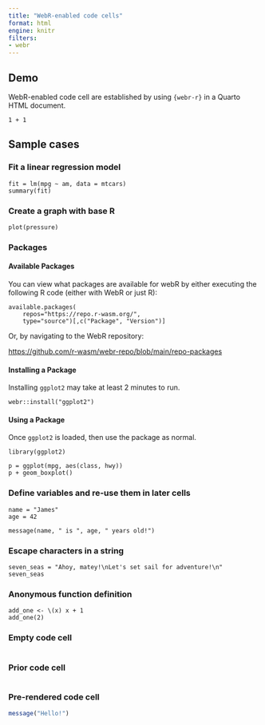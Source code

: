 ```yaml
---
title: "WebR-enabled code cells"
format: html
engine: knitr
filters:
- webr
---
```


## Demo

WebR-enabled code cell are established by using `{webr-r}` in a Quarto HTML document.

```webr-r
1 + 1 
```

## Sample cases

### Fit a linear regression model

```webr-r
fit = lm(mpg ~ am, data = mtcars)
summary(fit)
```

### Create a graph with base R

```webr-r
plot(pressure)
```


### Packages

#### Available Packages

You can view what packages are available for webR by either executing the following R code (either with WebR or just R):

```webr-r
available.packages(
    repos="https://repo.r-wasm.org/", 
    type="source")[,c("Package", "Version")]
```

Or, by navigating to the WebR repository:

<https://github.com/r-wasm/webr-repo/blob/main/repo-packages>

#### Installing a Package

Installing `ggplot2` may take at least 2 minutes to run. 

```webr-r
webr::install("ggplot2")
```

#### Using a Package

Once `ggplot2` is loaded, then use the package as normal.

```webr-r
library(ggplot2)

p = ggplot(mpg, aes(class, hwy))
p + geom_boxplot()
```

### Define variables and re-use them in later cells

```webr-r
name = "James"
age = 42
```


```webr-r
message(name, " is ", age, " years old!")
```


### Escape characters in a string

```webr-r
seven_seas = "Ahoy, matey!\nLet's set sail for adventure!\n"
seven_seas
```

### Anonymous function definition

```webr-r
add_one <- \(x) x + 1
add_one(2)
```

### Empty code cell

```webr-r

```

### Prior code cell

```webr

```


### Pre-rendered code cell

```r
message("Hello!")
```